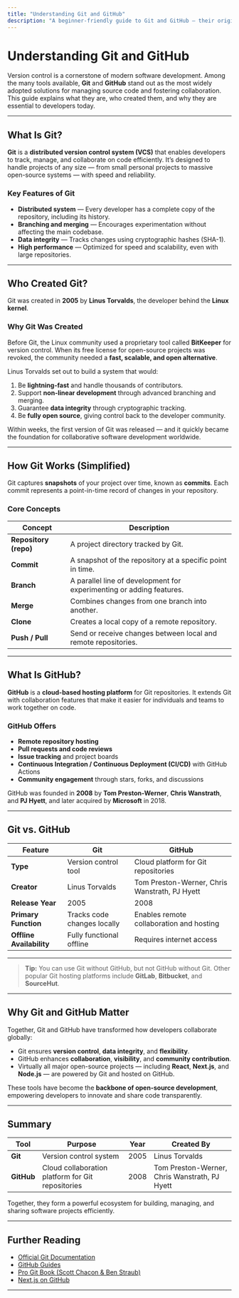 ```yaml
---
title: "Understanding Git and GitHub"
description: "A beginner-friendly guide to Git and GitHub — their origins, purpose, and how they work together in modern software development."
---
```


# Understanding Git and GitHub

Version control is a cornerstone of modern software development. Among the many tools available, **Git** and **GitHub** stand out as the most widely adopted solutions for managing source code and fostering collaboration.
This guide explains what they are, who created them, and why they are essential to developers today.

---

##  What Is Git?

**Git** is a **distributed version control system (VCS)** that enables developers to track, manage, and collaborate on code efficiently.
It’s designed to handle projects of any size — from small personal projects to massive open-source systems — with speed and reliability.

###  Key Features of Git

- **Distributed system** — Every developer has a complete copy of the repository, including its history.
- **Branching and merging** — Encourages experimentation without affecting the main codebase.
- **Data integrity** — Tracks changes using cryptographic hashes (SHA-1).
- **High performance** — Optimized for speed and scalability, even with large repositories.

---

##  Who Created Git?

Git was created in **2005** by **Linus Torvalds**, the developer behind the **Linux kernel**.

###  Why Git Was Created

Before Git, the Linux community used a proprietary tool called **BitKeeper** for version control.
When its free license for open-source projects was revoked, the community needed a **fast, scalable, and open alternative**.

Linus Torvalds set out to build a system that would:

1. Be **lightning-fast** and handle thousands of contributors.
2. Support **non-linear development** through advanced branching and merging.
3. Guarantee **data integrity** through cryptographic tracking.
4. Be **fully open source**, giving control back to the developer community.

Within weeks, the first version of Git was released — and it quickly became the foundation for collaborative software development worldwide.

---

##  How Git Works (Simplified)

Git captures **snapshots** of your project over time, known as **commits**.
Each commit represents a point-in-time record of changes in your repository.

###  Core Concepts

| Concept | Description |
|----------|--------------|
| **Repository (repo)** | A project directory tracked by Git. |
| **Commit** | A snapshot of the repository at a specific point in time. |
| **Branch** | A parallel line of development for experimenting or adding features. |
| **Merge** | Combines changes from one branch into another. |
| **Clone** | Creates a local copy of a remote repository. |
| **Push / Pull** | Send or receive changes between local and remote repositories. |

---

##  What Is GitHub?

**GitHub** is a **cloud-based hosting platform** for Git repositories.
It extends Git with collaboration features that make it easier for individuals and teams to work together on code.

###  GitHub Offers

- **Remote repository hosting**
- **Pull requests and code reviews**
- **Issue tracking** and project boards
- **Continuous Integration / Continuous Deployment (CI/CD)** with GitHub Actions
- **Community engagement** through stars, forks, and discussions

GitHub was founded in **2008** by **Tom Preston-Werner**, **Chris Wanstrath**, and **PJ Hyett**, and later acquired by **Microsoft** in 2018.

---

##  Git vs. GitHub

| Feature | **Git** | **GitHub** |
|----------|----------|-------------|
| **Type** | Version control tool | Cloud platform for Git repositories |
| **Creator** | Linus Torvalds | Tom Preston-Werner, Chris Wanstrath, PJ Hyett |
| **Release Year** | 2005 | 2008 |
| **Primary Function** | Tracks code changes locally | Enables remote collaboration and hosting |
| **Offline Availability** | Fully functional offline | Requires internet access |

---

>  **Tip:** You can use Git without GitHub, but not GitHub without Git.
> Other popular Git hosting platforms include **GitLab**, **Bitbucket**, and **SourceHut**.

---

##  Why Git and GitHub Matter

Together, Git and GitHub have transformed how developers collaborate globally:

- Git ensures **version control**, **data integrity**, and **flexibility**.
- GitHub enhances **collaboration**, **visibility**, and **community contribution**.
- Virtually all major open-source projects — including **React**, **Next.js**, and **Node.js** — are powered by Git and hosted on GitHub.

These tools have become the **backbone of open-source development**, empowering developers to innovate and share code transparently.

---

##  Summary

| Tool | Purpose | Year | Created By |
|------|----------|------|-------------|
| **Git** | Version control system | 2005 | Linus Torvalds |
| **GitHub** | Cloud collaboration platform for Git repositories | 2008 | Tom Preston-Werner, Chris Wanstrath, PJ Hyett |

Together, they form a powerful ecosystem for building, managing, and sharing software projects efficiently.

---

##  Further Reading

- [Official Git Documentation](https://git-scm.com/doc)
- [GitHub Guides](https://docs.github.com/en/get-started)
- [Pro Git Book (Scott Chacon & Ben Straub)](https://git-scm.com/book/en/v2)
- [Next.js on GitHub](https://github.com/vercel/next.js)

---

